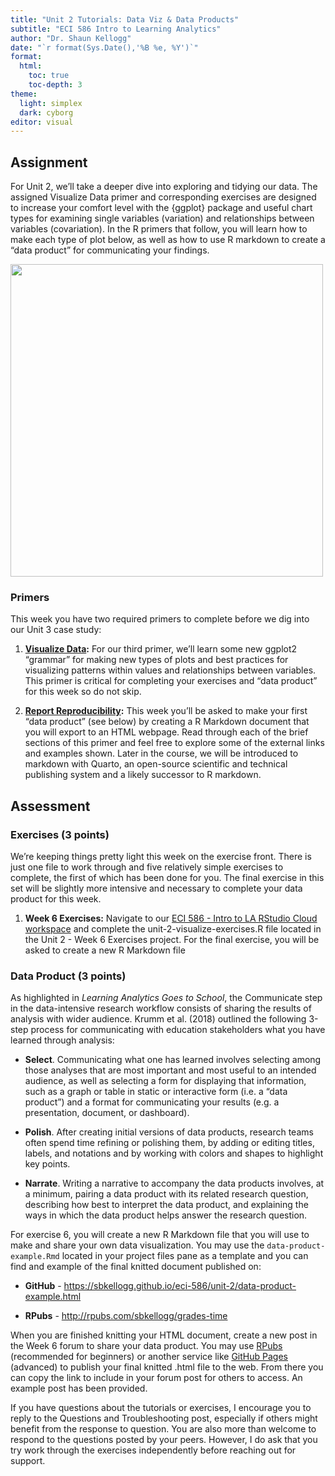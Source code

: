 ```yaml
---
title: "Unit 2 Tutorials: Data Viz & Data Products"
subtitle: "ECI 586 Intro to Learning Analytics"
author: "Dr. Shaun Kellogg"
date: "`r format(Sys.Date(),'%B %e, %Y')`"
format:
  html:
    toc: true
    toc-depth: 3
theme:
  light: simplex
  dark: cyborg
editor: visual
---
```


## **Assignment**

For Unit 2, we'll take a deeper dive into exploring and tidying our data. The assigned Visualize Data primer and corresponding exercises are designed to increase your comfort level with the {ggplot} package and useful chart types for examining single variables (variation) and relationships between variables (covariation). In the R primers that follow, you will learn how to make each type of plot below, as well as how to use R markdown to create a "data product" for communicating your findings.

![](img/viz-matrix.jpeg){fig-align="center" width="500"}

### **Primers**

This week you have two required primers to complete before we dig into our Unit 3 case study:

1.  [**Visualize Data**](https://rstudio.cloud/learn/primers/3)**:** For our third primer, we'll learn some new ggplot2 "grammar" for making new types of plots and best practices for visualizing patterns within values and relationships between variables. This primer is critical for completing your exercises and "data product" for this week so do not skip.

2.  [**Report Reproducibility**](https://rmarkdown.rstudio.com/lesson-1.html)**:** This week you'll be asked to make your first "data product" (see below) by creating a R Markdown document that you will export to an HTML webpage. Read through each of the brief sections of this primer and feel free to explore some of the external links and examples shown. Later in the course, we will be introduced to markdown with Quarto, an open-source scientific and technical publishing system and a likely successor to R markdown.

## Assessment

### **Exercises (3 points)**

We're keeping things pretty light this week on the exercise front. There is just one file to work through and five relatively simple exercises to complete, the first of which has been done for you. The final exercise in this set will be slightly more intensive and necessary to complete your data product for this week. 

1.  **Week 6 Exercises:** Navigate to our [ECI 586 - Intro to LA RStudio Cloud workspace](https://rstudio.cloud/spaces/271329/content/all?sort=name_asc) and complete the unit-2-visualize-exercises.R file located in the Unit 2 - Week 6 Exercises project. For the final exercise, you will be asked to create a new R Markdown file

### **Data Product (3 points)**

As highlighted in *Learning Analytics Goes to School*, the Communicate step in the data-intensive research workflow consists of sharing the results of analysis with wider audience. Krumm et al. (2018) outlined the following 3-step process for communicating with education stakeholders what you have learned through analysis:

-   **Select**. Communicating what one has learned involves selecting among those analyses that are most important and most useful to an intended audience, as well as selecting a form for displaying that information, such as a graph or table in static or interactive form (i.e. a "data product") and a format for communicating your results (e.g. a presentation, document, or dashboard).  

-   **Polish**. After creating initial versions of data products, research teams often spend time refining or polishing them, by adding or editing titles, labels, and notations and by working with colors and shapes to highlight key points.

-   **Narrate**. Writing a narrative to accompany the data products involves, at a minimum, pairing a data product with its related research question, describing how best to interpret the data product, and explaining the ways in which the data product helps answer the research question.

For exercise 6, you will create a new R Markdown file that you will use to make and share your own data visualization. You may use the `data-product-example.Rmd` located in your project files pane as a template and you can find and example of the final knitted document published on: 

-   **GitHub** - <https://sbkellogg.github.io/eci-586/unit-2/data-product-example.html>

-   **RPubs** - <http://rpubs.com/sbkellogg/grades-time>

When you are finished knitting your HTML document, create a new post in the Week 6 forum to share your data product. You may use [RPubs](https://rpubs.com/about/getting-started) (recommended for beginners) or another service like [GitHub Pages](https://pages.github.com/) (advanced) to publish your final knitted .html file to the web. From there you can copy the link to include in your forum post for others to access. An example post has been provided.

If you have questions about the tutorials or exercises, I encourage you to reply to the Questions and Troubleshooting post, especially if others might benefit from the response to question. You are also more than welcome to respond to the questions posted by your peers. However, I do ask that you try work through the exercises independently before reaching out for support.
